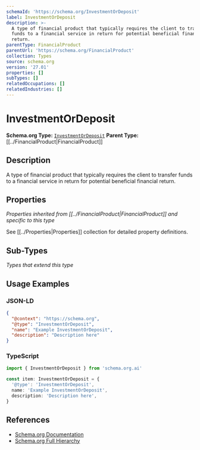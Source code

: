```yaml
---
schemaId: 'https://schema.org/InvestmentOrDeposit'
label: InvestmentOrDeposit
description: >-
  A type of financial product that typically requires the client to transfer
  funds to a financial service in return for potential beneficial financial
  return.
parentType: FinancialProduct
parentUrl: 'https://schema.org/FinancialProduct'
collection: Types
source: schema.org
version: '27.01'
properties: []
subTypes: []
relatedOccupations: []
relatedIndustries: []
---
```

# InvestmentOrDeposit

**Schema.org Type:** [`InvestmentOrDeposit`](https://schema.org/InvestmentOrDeposit)
**Parent Type:** [[../FinancialProduct|FinancialProduct]]

## Description

A type of financial product that typically requires the client to transfer funds to a financial service in return for potential beneficial financial return.

## Properties

*Properties inherited from [[../FinancialProduct|FinancialProduct]] and specific to this type*

See [[../Properties|Properties]] collection for detailed property definitions.

## Sub-Types

*Types that extend this type*

## Usage Examples

### JSON-LD

```json
{
  "@context": "https://schema.org",
  "@type": "InvestmentOrDeposit",
  "name": "Example InvestmentOrDeposit",
  "description": "Description here"
}
```

### TypeScript

```typescript
import { InvestmentOrDeposit } from 'schema.org.ai'

const item: InvestmentOrDeposit = {
  '@type': 'InvestmentOrDeposit',
  name: 'Example InvestmentOrDeposit',
  description: 'Description here',
}
```

## References

- [Schema.org Documentation](https://schema.org/InvestmentOrDeposit)
- [Schema.org Full Hierarchy](https://schema.org/docs/full.html)
